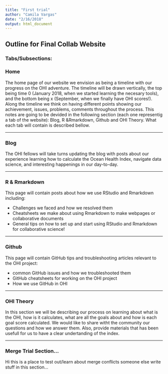 ```yaml
---
title: "First trial"
author: "Camila Vargas"
date: "2/16/2018"
output: html_document
---
```


## Outline for Final Collab Website


### Tabs/Subsections:

### Home
The home page of our website we envision as being a timeline with our progress on the OHI adventure. The timeline will be drawn vertically, the top being time 0 (January 2018, when we started learning the necesary tools), and the bottom being x (September, when we finally have OHI scores!). Along the timeline we think on having different points showing our achievement, issues, problems, comments throughout the process. This notes are going to be devided in the following section (each one representig a tab of the website): Blog, R &Rmarkdown, Github and OHI Theory. What each tab will contain is described bellow.

***

### Blog

The OHI fellows will take turns updating the blog with posts about our experience learning how to calculate the Ocean Health Index, navigate data science, and interesting happenings in our day-to-day.

***

### R & Rmarkdown

This page will contain posts about how we use RStudio and Rmarkdown including: 

* Challenges we faced and how we resolved them
* Cheatsheets we make about using Rmarkdown to make webpages or collaborative documents
* General tips on how to set up and start using RStudio and Rmarkdown for collaborative science!

***

### Github

This page will contain GitHub tips and troubleshooting articles relevant to the OHI project:

* common GitHub issues and how we troubleshooted them
* GitHub cheatsheets for working on the OHI project
* How we use GitHub in OHI

***

### OHI Theory
In this section we will be describing our process on learning about what is the OHI, how is it calculates, what are all the goals about and how is each goal score calculated. We would like to share witht the community our questions and how we answer them. Also, provide materials that has been usefull for us to have a clear undertanding of the index.  

***

### Merge Trial Section...

Hi this is a place to test out/learn about merge conflicts 
someone else write stuff in this section...












